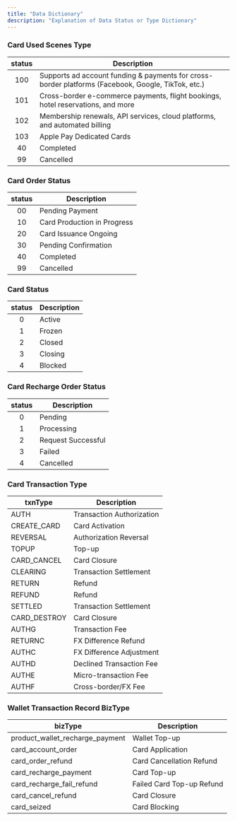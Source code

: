 ```yaml
---
title: "Data Dictionary"
description: "Explanation of Data Status or Type Dictionary"
---
```


### Card Used Scenes Type

| status | Description                                                                                        |
|:------:|----------------------------------------------------------------------------------------------------|
|   100  | Supports ad account funding & payments for cross-border platforms (Facebook, Google, TikTok, etc.) |
|   101  | Cross-border e-commerce payments, flight bookings, hotel reservations, and more                    |
|   102  | Membership renewals, API services, cloud platforms, and automated billing                          |
|   103  | Apple Pay Dedicated Cards                                                                          |
|   40   | Completed                                                                                          |
|   99   | Cancelled                                                                                          |

### Card Order Status

| status | Description                 |
|:------:|-----------------------------|
|   00   | Pending Payment             |
|   10   | Card Production in Progress |
|   20   | Card Issuance Ongoing       |
|   30   | Pending Confirmation        |
|   40   | Completed                   |
|   99   | Cancelled                   |

### Card Status

| status | Description |
|:------:|-------------|
|    0   | Active      |
|    1   | Frozen      |
|    2   | Closed      |
|    3   | Closing     |
|    4   | Blocked     |

### Card Recharge Order Status

| status | Description        |
|:------:|--------------------|
|    0   | Pending            |
|    1   | Processing         |
|    2   | Request Successful |
|    3   | Failed             |
|    4   | Cancelled          |

### Card Transaction Type

|    txnType   | Description               |
| ------------ |---------------------------|
| AUTH         | Transaction Authorization |
| CREATE_CARD  | Card Activation           |
| REVERSAL     | Authorization Reversal    |
| TOPUP        | Top-up                    |
| CARD_CANCEL  | Card Closure              |
| CLEARING     | Transaction Settlement    |
| RETURN       | Refund                    |
| REFUND       | Refund                    |
| SETTLED      | Transaction Settlement    |
| CARD_DESTROY | Card Closure              |
| AUTHG        | Transaction Fee           |
| RETURNC      | FX Difference Refund      |
| AUTHC        | FX Difference Adjustment  |
| AUTHD        | Declined Transaction Fee  |
| AUTHE        | Micro-transaction Fee     |
| AUTHF        | Cross-border/FX Fee       |

### Wallet Transaction Record BizType

| bizType                         | Description               |
|---------------------------------|---------------------------|
| product_wallet_recharge_payment | Wallet Top-up             |
| card_account_order              | Card Application          |
| card_order_refund               | Card Cancellation Refund  |
| card_recharge_payment           | Card Top-up               |
| card_recharge_fail_refund       | Failed Card Top-up Refund |
| card_cancel_refund              | Card Closure              |
| card_seized                     | Card Blocking             |
